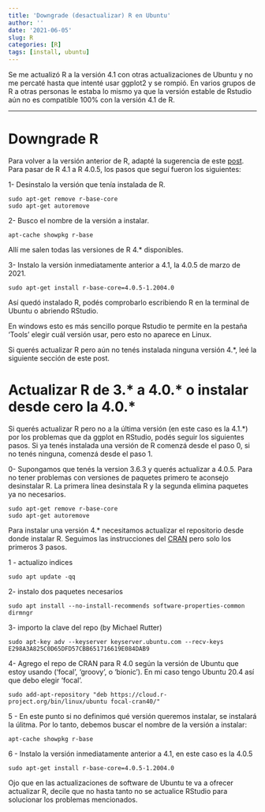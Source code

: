 ```yaml
---
title: 'Downgrade (desactualizar) R en Ubuntu'
author: ''
date: '2021-06-05'
slug: R
categories: [R]
tags: [install, ubuntu]
---
```



Se me actualizó R a la versión 4.1 con otras actualizaciones de Ubuntu y no me percaté hasta que intenté usar ggplot2 y se rompió. En varios grupos de R a otras personas le estaba lo mismo ya que la versión estable de Rstudio aún no es compatible 100% con la versión 4.1 de R.

---
# Downgrade R

Para volver a la versión anterior de R, adapté la sugerencia de este [post](https://stackoverflow.com/questions/32984676/how-to-downgrade-r-version-3-2-2-to-version-3-1-1-on-ubuntu). Para pasar de R 4.1 a R 4.0.5, los pasos que seguí fueron los siguientes:

1- Desinstalo la versión que tenía instalada de R.

    sudo apt-get remove r-base-core
    sudo apt-get autoremove 

2- Busco el nombre de la versión a instalar.

    apt-cache showpkg r-base

Allí me salen todas las versiones de R 4.* disponibles. 

<!-- ![](img/versiones_disponibles.png) -->

3- Instalo la versión inmediatamente anterior a 4.1, la 4.0.5 de marzo de 2021. 

    sudo apt-get install r-base-core=4.0.5-1.2004.0


Así quedó instalado R, podés comprobarlo escribiendo R en la terminal de Ubuntu o abriendo RStudio. 

En windows esto es más sencillo porque Rstudio te permite en la pestaña 'Tools' elegir cuál versión usar, pero esto no aparece en Linux.

Si querés actualizar R pero aún no tenés instalada ninguna versión 4.*, leé la siguiente sección de este post.

# Actualizar R de 3.* a 4.0.* o instalar desde cero la 4.0.*

Si querés actualizar R pero no a la última versión (en este caso es la 4.1.*) por los problemas que da ggplot en RStudio, podés seguir los siguientes pasos. Si ya tenés instalada una versión de R comenzá desde el paso 0, si no tenés ninguna, comenzá desde el paso 1.

0- Supongamos que tenés la version 3.6.3 y querés actualizar a 4.0.5. Para no tener problemas con versiones de paquetes primero te aconsejo desinstalar R. La primera línea desinstala R y la segunda elimina paquetes ya no necesarios.

    sudo apt-get remove r-base-core
    sudo apt-get autoremove 
    
Para instalar una versión 4.* necesitamos actualizar el repositorio desde donde instalar R. Seguimos las instrucciones del [CRAN](https://cran.r-project.org/bin/linux/ubuntu/) pero solo los primeros 3 pasos.

1 - actualizo indices

    sudo apt update -qq
    
2- instalo dos paquetes necesarios

    sudo apt install --no-install-recommends software-properties-common dirmngr

3- importo la clave del repo (by Michael Rutter)

    sudo apt-key adv --keyserver keyserver.ubuntu.com --recv-keys E298A3A825C0D65DFD57CBB651716619E084DAB9

4- Agrego el repo de CRAN para R 4.0 según la versión de Ubuntu que estoy usando ('focal', 'groovy', o 'bionic'). En mi caso tengo Ubuntu 20.4 así que debo elegir 'focal'.

    sudo add-apt-repository "deb https://cloud.r-project.org/bin/linux/ubuntu focal-cran40/"
    
5 - En este punto si no definimos qué versión queremos instalar, se instalará la úlitma. Por lo tanto, debemos buscar el nombre de la versión a instalar:

    apt-cache showpkg r-base

6 - Instalo la versión inmediatamente anterior a 4.1, en este caso es la 4.0.5

    sudo apt-get install r-base-core=4.0.5-1.2004.0
    
Ojo que en las actualizaciones de software de Ubuntu te va a ofrecer actualizar R, decile que no hasta tanto no se actualice RStudio para solucionar los problemas mencionados.




<!-- Adicionalmente podemos instalar paquetes de la terminal -->

<!--     sudo add-apt-repository ppa:c2d4u.team/c2d4u4.0+ -->
<!--     sudo apt update -->
<!--     sudo apt install r-cran-rgl r-cran-rjags r-cran-snow r-cran-ggplot2 r-cran-igraph r-cran-lme4 r-cran-rjava r-cran-devtools r-cran-roxygen2 r-cran-rjava     -->


<!-- Ver  -->
<!-- https://rtask.thinkr.fr/installation-of-r-4-0-on-ubuntu-20-04-lts-and-tips-for-spatial-packages/ -->
